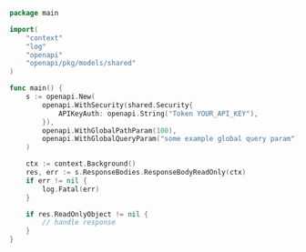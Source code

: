 ```go showLineNumbers copy filename="Response Body Read Only usage example"
package main

import(
	"context"
	"log"
	"openapi"
	"openapi/pkg/models/shared"
)

func main() {
    s := openapi.New(
        openapi.WithSecurity(shared.Security{
            APIKeyAuth: openapi.String("Token YOUR_API_KEY"),
        }),
        openapi.WithGlobalPathParam(100),
        openapi.WithGlobalQueryParam("some example global query param"),
    )

    ctx := context.Background()
    res, err := s.ResponseBodies.ResponseBodyReadOnly(ctx)
    if err != nil {
        log.Fatal(err)
    }

    if res.ReadOnlyObject != nil {
        // handle response
    }
}
```
